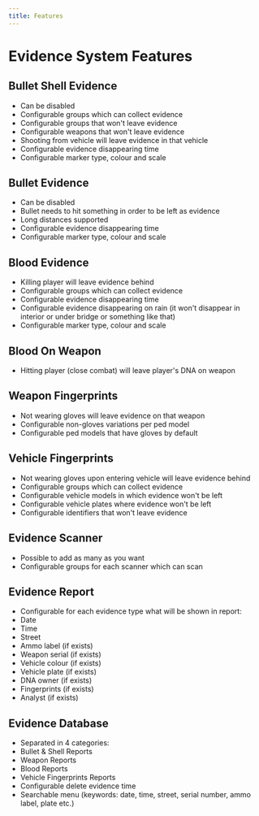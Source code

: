 ```yaml
---
title: Features
---
```


# Evidence System Features

## Bullet Shell Evidence
- Can be disabled
- Configurable groups which can collect evidence
- Configurable groups that won't leave evidence
- Configurable weapons that won't leave evidence
- Shooting from vehicle will leave evidence in that vehicle
- Configurable evidence disappearing time
- Configurable marker type, colour and scale

## Bullet Evidence
- Can be disabled
- Bullet needs to hit something in order to be left as evidence
- Long distances supported
- Configurable evidence disappearing time
- Configurable marker type, colour and scale

## Blood Evidence
- Killing player will leave evidence behind
- Configurable groups which can collect evidence
- Configurable evidence disappearing time
- Configurable evidence disappearing on rain (it won't disappear in interior or under bridge or something like that)
- Configurable marker type, colour and scale

## Blood On Weapon
- Hitting player (close combat) will leave player's DNA on weapon

## Weapon Fingerprints
- Not wearing gloves will leave evidence on that weapon
- Configurable non-gloves variations per ped model
- Configurable ped models that have gloves by default

## Vehicle Fingerprints
- Not wearing gloves upon entering vehicle will leave evidence behind
- Configurable groups which can collect evidence
- Configurable vehicle models in which evidence won't be left
- Configurable vehicle plates where evidence won't be left
- Configurable identifiers that won't leave evidence

## Evidence Scanner
- Possible to add as many as you want
- Configurable groups for each scanner which can scan

## Evidence Report
- Configurable for each evidence type what will be shown in report:
 - Date
 - Time
 - Street
 - Ammo label (if exists)
 - Weapon serial (if exists)
 - Vehicle colour (if exists)
 - Vehicle plate (if exists)
 - DNA owner (if exists)
 - Fingerprints (if exists)
 - Analyst (if exists)

## Evidence Database
- Separated in 4 categories:
 - Bullet & Shell Reports
 - Weapon Reports
 - Blood Reports
 - Vehicle Fingerprints Reports
- Configurable delete evidence time
- Searchable menu (keywords: date, time, street, serial number, ammo label, plate etc.)